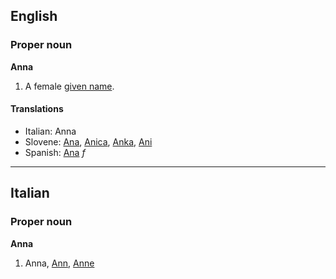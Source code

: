 ==English==
===Proper noun===
'''Anna'''

#A female [[given name]].

====Translations====
*Italian: Anna
*Slovene: [[Ana]], [[Anica]], [[Anka]], [[Ani]]
*Spanish: [[Ana]] ''f''
----

==Italian==
===Proper noun===
'''Anna'''

#Anna, [[Ann]], [[Anne]]